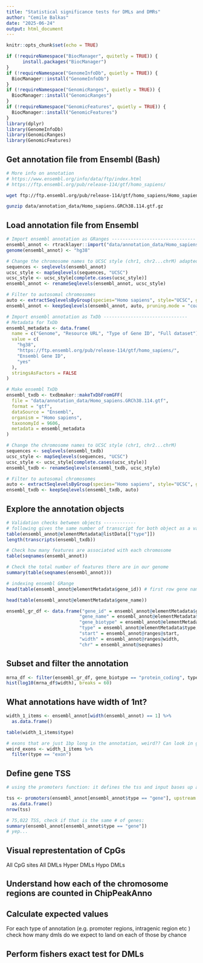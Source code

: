 ```yaml
---
title: "Statistical significance tests for DMLs and DMRs"
author: "Cemile Balkas"
date: "2025-06-24"
output: html_document
---
```


```r
knitr::opts_chunk$set(echo = TRUE)

if (!requireNamespace("BiocManager", quitetly = TRUE)) {
      install.packages("BiocManager")
}
if (!requireNamespace("GenomeInfoDb", quietly = TRUE)) {
  BiocManager::install("GenomeInfoDb")
}
if (!requireNamespace("GenomicRanges", quietly = TRUE)) {
  BiocManager::install("GenomicRanges")
}
if (!requireNamespace("GenomicFeatures", quietly = TRUE)) {
  BiocManager::install("GenomicFeatures")
}
library(dplyr)
library(GenomeInfoDb)
library(GenomicRanges)
library(GenomicFeatures)
```

## Get annotation file from Ensembl (Bash)

```bash
# More info on annotation
# https://www.ensembl.org/info/data/ftp/index.html
# https://ftp.ensembl.org/pub/release-114/gtf/homo_sapiens/

wget ftp://ftp.ensembl.org/pub/release-114/gtf/homo_sapiens/Homo_sapiens.GRCh38.114.gtf.gz -P data/annotation_data

gunzip data/annotation_data/Homo_sapiens.GRCh38.114.gtf.gz
```

## Load annotation file from Ensembl

```r
# Import ensembl annotation as GRanges -------------------------------
ensembl_annot <- rtracklayer::import("data/annotation_data/Homo_sapiens.GRCh38.114.gtf")
genome(ensembl_annot) <- "hg38"

# Change the chromosome names to UCSC style (chr1, chr2...chrM) adapted from: https://www.bioconductor.org/packages/release/bioc/vignettes/GenomeInfoDb/inst/doc/GenomeInfoDb.pdf
sequences <- seqlevels(ensembl_annot)
ucsc_style <- mapSeqlevels(sequences, "UCSC")
ucsc_style <- ucsc_style[complete.cases(ucsc_style)]
ensembl_annot <- renameSeqlevels(ensembl_annot, ucsc_style)

# Filter to autosomal chromosomes
auto <- extractSeqlevelsByGroup(species="Homo sapiens", style="UCSC", group="auto")
ensembl_annot <- keepSeqlevels(ensembl_annot, auto, pruning.mode = "coarse")

# Import ensembl annotation as TxDb -------------------------------
# Metadata for TxDb
ensembl_metadata <- data.frame(
  name = c("Genome", "Resource URL", "Type of Gene ID", "Full dataset"),
  value = c(
    "hg38",
    "https://ftp.ensembl.org/pub/release-114/gtf/homo_sapiens/",
    "Ensembl Gene ID",
    "yes"
  ),
  stringsAsFactors = FALSE
)

# Make ensembl TxDb 
ensembl_txdb <- txdbmaker::makeTxDbFromGFF(
  file = "data/annotation_data/Homo_sapiens.GRCh38.114.gtf",
  format = "gtf",
  dataSource = "Ensembl",
  organism = "Homo sapiens",
  taxonomyId = 9606,
  metadata = ensembl_metadata
)

# Change the chromosome names to UCSC style (chr1, chr2...chrM)
sequences <- seqlevels(ensembl_txdb)
ucsc_style <- mapSeqlevels(sequences, "UCSC")
ucsc_style <- ucsc_style[complete.cases(ucsc_style)]
ensembl_txdb <- renameSeqlevels(ensembl_txdb, ucsc_style)

# Filter to autosomal chromosomes
auto <- extractSeqlevelsByGroup(species="Homo sapiens", style="UCSC", group="auto")
ensembl_txdb <- keepSeqlevels(ensembl_txdb, auto)

```

## Explore the annotation objects

```r
# Validation checks between objects ------------
# following gives the same number of transcript for both object as a validation check
table(ensembl_annot@elementMetadata@listData[["type"]])
length(transcripts(ensembl_txdb))

# Check how many features are associated with each chromosome
table(seqnames(ensembl_annot))

# Check the total number of features there are in our genome
summary(table(seqnames(ensembl_annot)))

# indexing ensembl GRange
head(table(ensembl_annot@elementMetadata$gene_id)) # first row gene names, second row gene features (ie. exons, introns)

head(table(ensembl_annot@elementMetadata$gene_name))
```

```r
ensembl_gr_df <- data.frame("gene_id" = ensembl_annot@elementMetadata$gene_id,
                           "gene_name" = ensembl_annot@elementMetadata$gene_name,
                           "gene_biotype" = ensembl_annot@elementMetadata$gene_biotype,
                           "type" = ensembl_annot@elementMetadata$type,
                           "start" = ensembl_annot@ranges@start,
                           "width" = ensembl_annot@ranges@width,
                           "chr" = ensembl_annot@seqnames)
```

## Subset and filter the annotation

```r

mrna_df <- filter(ensembl_gr_df, gene_biotype == "protein_coding", type == "gene")
hist(log10(mrna_df$width), breaks = 60)

```

## What annotations have width of 1nt?

```r
width_1_items <- ensembl_annot[width(ensembl_annot) == 1] %>%
  as.data.frame()

table(width_1_items$type)

# exons that are just 1bp long in the annotation, weird?? Can look in genome browser
weird_exons <- width_1_items %>%
  filter(type == "exon")

```

## Define gene TSS

```r
# using the promoters function: it defines the tss and input bases up and downstream

tss <- promoters(ensembl_annot[ensembl_annot$type == "gene"], upstream = 0, downstream = 0) %>%
  as.data.frame()
nrow(tss)

# 75,022 TSS, check if that is the same # of genes:
summary(ensembl_annot[ensembl_annot$type == "gene"])
# yep...

```


## Visual represtentation of CpGs

All CpG sites
All DMLs
Hyper DMLs
Hypo DMLs


## Understand how each of the chromosome regions are counted in ChipPeakAnno


## Calculate expected values

For each type of annotation (e.g. promoter regions, intragenic region etc ) check how many dmls do we expect to land on each of those by chance


## Perform fishers exact test for DMLs
